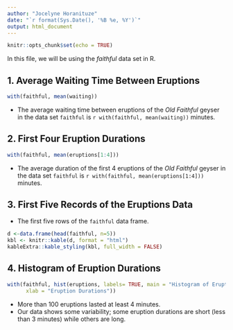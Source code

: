 ```yaml
---
author: "Jocelyne Horanituze"
date: "`r format(Sys.Date(), '%B %e, %Y')`"
output: html_document
---
```


```r
knitr::opts_chunk$set(echo = TRUE)
```


In this file, we will be using the *faithful* data set in R.

## 1. Average Waiting Time Between Eruptions

```r
with(faithful, mean(waiting))
``` 

- The average waiting time between eruptions of the *Old Faithful* geyser in the data set `faithful` is `r with(faithful, mean(waiting))` minutes.


## 2. First Four Eruption Durations

```r
with(faithful, mean(eruptions[1:4]))
``` 

- The average duration of the first 4 eruptions of the *Old Faithful* geyser in the data set `faithful` is `r with(faithful, mean(eruptions[1:4]))` minutes.

## 3. First Five Records of the Eruptions Data

- The first five rows of the `faithful` data frame.

```r
d <-data.frame(head(faithful, n=5))
kbl <- knitr::kable(d, format = "html")
kableExtra::kable_styling(kbl, full_width = FALSE)
```

## 4. Histogram of Eruption Durations

```r
with(faithful, hist(eruptions, labels= TRUE, main = "Histogram of Eruption Durations",
      xlab = "Eruption Durations"))
```

- More than 100 eruptions lasted at least 4 minutes.
- Our data shows some variability; some eruption durations are short (less than 3 minutes)
  while others are long. 

